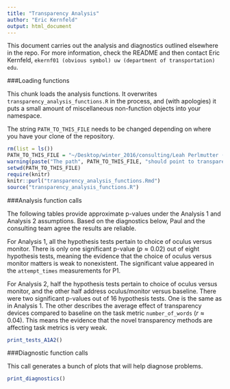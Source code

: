 ```yaml
---
title: "Transparency Analysis"
author: "Eric Kernfeld"
output: html_document
---
```


This document carries out the analysis and diagnostics outlined elsewhere in the repo. For more information, check the README and then contact Eric Kernfeld, `ekernf01 (obvious symbol) uw (department of transportation) edu`.

###Loading functions

This chunk loads the analysis functions. It overwrites `transparency_analysis_functions.R` in the process, and (with apologies) it puts a small amount of miscellaneous non-function objects into your namespace. 

The string `PATH_TO_THIS_FILE` needs to be changed depending on where you have your clone of the repository.

```r
rm(list = ls())
PATH_TO_THIS_FILE = "~/Desktop/winter_2016/consulting/Leah Perlmutter (cs)/transparency_analysis/analysis_code/"
warning(paste("The path", PATH_TO_THIS_FILE, "should point to transparency_analysis_functions.Rmd and transparency_analysis_script.Rmd."))
setwd(PATH_TO_THIS_FILE)
require(knitr)
knitr::purl("transparency_analysis_functions.Rmd")
source("transparency_analysis_functions.R")
```

###Analysis function calls

The following tables provide approximate p-values under the Analysis 1 and Analysis 2 assumptions. Based on the diagnostics below, Paul and the consulting team agree the results are reliable.

For Analysis 1, all the hypothesis tests pertain to choice of oculus versus monitor. There is only one significant p-value ($p \approx 0.02$) out of eight hypothesis tests, meaning the evidence that the choice of oculus versus monitor matters is weak to nonexistent. The significant value appeared in the `attempt_times` measurements for P1.

For Analysis 2, half the hypothesis tests pertain to choice of oculus versus monitor, and the other half address oculus/monitor versus baseline. There were two significant p-values out of 16 hypothesis tests. One is the same as in Analysis 1. The other describes the average effect of transparency devices compared to baseline on the task metric `number_of_words` ($r \approx 0.04$). This means the evidence that the novel transparency methods are affecting task metrics is very weak. 


```r
print_tests_A1A2()
```

###Diagnostic function calls

This call generates a bunch of plots that will help diagnose problems.

```r
print_diagnostics()
```